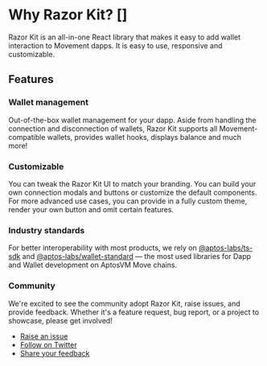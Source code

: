 # Why Razor Kit? []

Razor Kit is an all-in-one React library that makes it easy to add wallet interaction to Movement dapps. 
It is easy to use, responsive and customizable.

## Features

### Wallet management

Out-of-the-box wallet management for your dapp. Aside from handling the connection 
and disconnection of wallets, Razor Kit supports all Movement-compatible wallets, 
provides wallet hooks, displays balance and much more!

### Customizable

You can tweak the Razor Kit UI to match your branding. You can build your own 
connection modals and buttons or customize the default components. For more advanced 
use cases, you can provide in a fully custom theme, render your own button and 
omit certain features.

### Industry standards
For better interoperability with most products, we rely on [@aptos-labs/ts-sdk](https://www.npmjs.com/package/@aptos-labs/ts-sdk) 
and [@aptos-labs/wallet-standard](https://www.npmjs.com/package/@aptos-labs/wallet-standard) — the most used libraries for Dapp and Wallet development
on AptosVM Move chains.

### Community
We're excited to see the community adopt Razor Kit, raise issues, and 
provide feedback. Whether it's a feature request, bug report, or a project 
to showcase, please get involved!

- [Raise an issue](https://github.com/razorlabsorg/razorkit/issues)
- [Follow on Twitter](https://x.com/razordao)
- [Share your feedback](https://github.com/razorlabsorg/razorkit/discussions)
